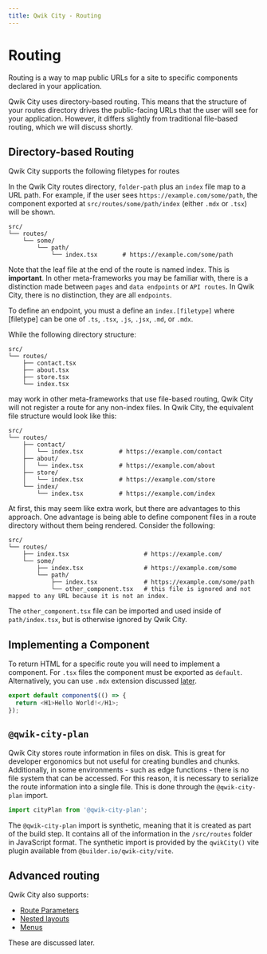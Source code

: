 ```yaml
---
title: Qwik City - Routing
---
```


# Routing

Routing is a way to map public URLs for a site to specific components declared in your application.

Qwik City uses directory-based routing. This means that the structure of your routes directory drives the public-facing URLs that the user will see for your application. However, it differs slightly from traditional file-based routing, which we will discuss shortly.

## Directory-based Routing

Qwik City supports the following filetypes for routes

In the Qwik City routes directory, `folder-path` plus an `index` file map to a URL path. For example, if the user sees `https://example.com/some/path`, the component exported at `src/routes/some/path/index` (either `.mdx` or `.tsx`) will be shown.

```
src/
└── routes/
    └── some/
        └── path/
            └── index.tsx       # https://example.com/some/path
```

Note that the leaf file at the end of the route is named index. This is **important**. In other meta-frameworks you may be familiar with, there is a distinction made between `pages` and `data endpoints` or `API routes`. In Qwik City, there is no distinction, they are all `endpoints`.

To define an endpoint, you must a define an `index.[filetype]` where [filetype] can be one of `.ts`, `.tsx`, `.js`, `.jsx`, `.md`, or `.mdx`.

While the following directory structure:

```
src/
└── routes/
    ├── contact.tsx
    ├── about.tsx
    ├── store.tsx
    └── index.tsx
```

may work in other meta-frameworks that use file-based routing, Qwik City will not register a route for any non-index files. In Qwik City, the equivalent file structure would look like this:

```
src/
└── routes/
    ├── contact/
    │   └── index.tsx          # https://example.com/contact
    ├── about/
    │   └── index.tsx          # https://example.com/about
    ├── store/
    │   └── index.tsx          # https://example.com/store
    └── index/
        └── index.tsx          # https://example.com/index
```

At first, this may seem like extra work, but there are advantages to this approach. One advantage is being able to define component files in a route directory without them being rendered. Consider the following:

```
src/
└── routes/
    ├── index.tsx                     # https://example.com/
    └── some/
        ├── index.tsx                 # https://example.com/some
        └── path/
            ├── index.tsx             # https://example.com/some/path
            └── other_component.tsx   # this file is ignored and not mapped to any URL because it is not an index.
```

The `other_component.tsx` file can be imported and used inside of `path/index.tsx`, but is otherwise ignored by Qwik City.

## Implementing a Component

To return HTML for a specific route you will need to implement a component. For `.tsx` files the component must be exported as `default`. Alternatively, you can use `.mdx` extension discussed [later](../../../qwikcity/content/mdx/index.mdx).

```typescript
export default component$(() => {
  return <H1>Hello World!</H1>;
});
```

## `@qwik-city-plan`

Qwik City stores route information in files on disk. This is great for developer ergonomics but not useful for creating bundles and chunks. Additionally, in some environments - such as edge functions - there is no file system that can be accessed. For this reason, it is necessary to serialize the route information into a single file. This is done through the `@qwik-city-plan` import.

```typescript
import cityPlan from '@qwik-city-plan';
```

The `@qwik-city-plan` import is synthetic, meaning that it is created as part of the build step. It contains all of the information in the `/src/routes` folder in JavaScript format. The synthetic import is provided by the `qwikCity()` vite plugin available from `@builder.io/qwik-city/vite`.

## Advanced routing

Qwik City also supports:

- [Route Parameters](../../../qwikcity/routing/route-parameters/index.mdx)
- [Nested layouts](../../../qwikcity/layout/overview/index.mdx)
- [Menus](../../../qwikcity/content/menu/index.mdx)

These are discussed later.
